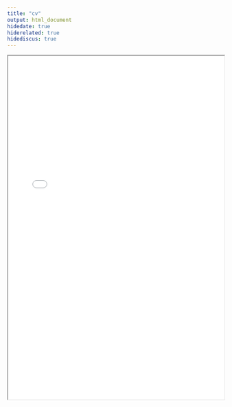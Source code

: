 ```yaml
---
title: "cv"
output: html_document
hidedate: true
hiderelated: true
hidediscus: true
---
```


<center>
<iframe src="/cv/Wenxuan_Jiang_CV.pdf" width="100%" height="800" border="0"></iframe>
</center>


